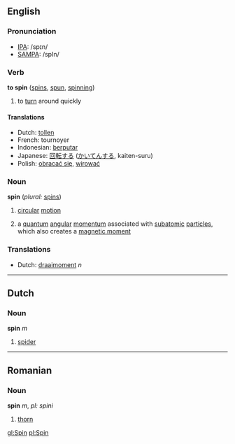 ==English==

=== Pronunciation ===
*[[w:IPA|IPA]]: /spɪn/
*[[w:SAMPA|SAMPA]]: /spIn/

=== Verb ===
'''to spin''' ([[spins]], [[spun]], [[spinning]])
# to [[turn]] around quickly

==== Translations ====
*Dutch: [[tollen]]
*French: tournoyer
*Indonesian: [[putar|berputar]]
*Japanese: [[回転]]する ([[かいてん]]する, kaiten-suru)
*Polish: [[obracać się]], [[wirować]]

=== Noun ===
'''spin'''  (''plural:'' [[spins]])
#[[circular]] [[motion]]
#{{Physics}} a [[quantum]] [[angular]] [[momentum]] associated with [[subatomic]] [[particle]]s, which also creates a [[magnetic moment]]

=== Translations ===
*Dutch: [[draaimoment]] ''n''

----

==Dutch==

=== Noun ===

'''spin''' ''m''

# [[spider]]
----

==Romanian==

=== Noun ===

'''spin''' ''m'', ''pl: spini''

# [[thorn]]

[[gl:Spin]]
[[pl:Spin]]